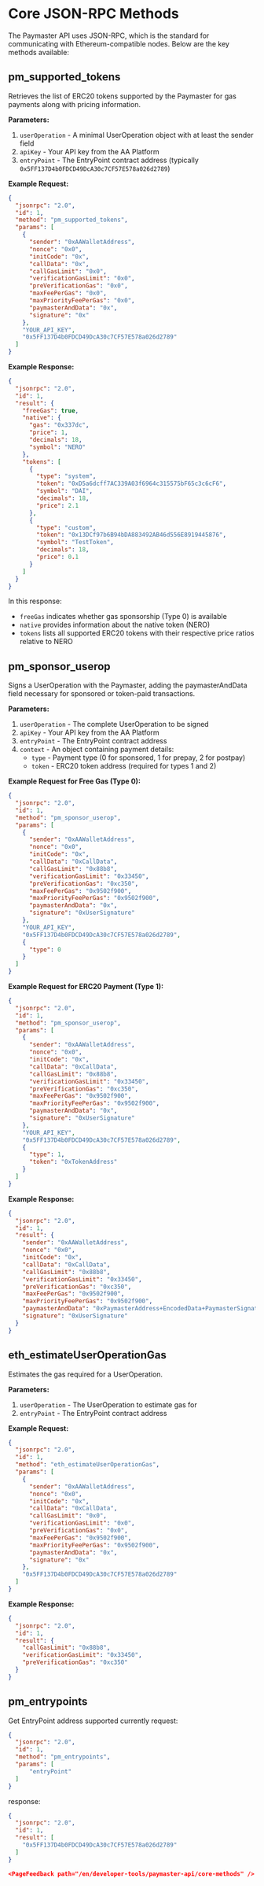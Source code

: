 
# Core JSON-RPC Methods

The Paymaster API uses JSON-RPC, which is the standard for communicating with Ethereum-compatible nodes. Below are the key methods available:

## pm_supported_tokens

Retrieves the list of ERC20 tokens supported by the Paymaster for gas payments along with pricing information.

**Parameters:**
1. `userOperation` - A minimal UserOperation object with at least the sender field
2. `apiKey` - Your API key from the AA Platform
3. `entryPoint` - The EntryPoint contract address (typically `0x5FF137D4b0FDCD49DcA30c7CF57E578a026d2789`)

**Example Request:**
```json
{
  "jsonrpc": "2.0",
  "id": 1,
  "method": "pm_supported_tokens",
  "params": [
    {
      "sender": "0xAAWalletAddress",
      "nonce": "0x0",
      "initCode": "0x",
      "callData": "0x",
      "callGasLimit": "0x0",
      "verificationGasLimit": "0x0",
      "preVerificationGas": "0x0",
      "maxFeePerGas": "0x0",
      "maxPriorityFeePerGas": "0x0",
      "paymasterAndData": "0x",
      "signature": "0x"
    },
    "YOUR_API_KEY",
    "0x5FF137D4b0FDCD49DcA30c7CF57E578a026d2789"
  ]
}
```

**Example Response:**
```json
{
  "jsonrpc": "2.0",
  "id": 1,
  "result": {
    "freeGas": true,
    "native": { 
      "gas": "0x337dc", 
      "price": 1, 
      "decimals": 18, 
      "symbol": "NERO" 
    },
    "tokens": [
      {
        "type": "system",
        "token": "0xD5a6dcff7AC339A03f6964c315575bF65c3c6cF6",
        "symbol": "DAI",
        "decimals": 18,
        "price": 2.1
      },
      {
        "type": "custom",
        "token": "0x13DCf97b6B94bDA883492AB46d556E8919445876",
        "symbol": "TestToken",
        "decimals": 18,
        "price": 0.1
      }
    ]
  }
}
```

In this response:
- `freeGas` indicates whether gas sponsorship (Type 0) is available
- `native` provides information about the native token (NERO)
- `tokens` lists all supported ERC20 tokens with their respective price ratios relative to NERO

## pm_sponsor_userop

Signs a UserOperation with the Paymaster, adding the paymasterAndData field necessary for sponsored or token-paid transactions.

**Parameters:**
1. `userOperation` - The complete UserOperation to be signed
2. `apiKey` - Your API key from the AA Platform
3. `entryPoint` - The EntryPoint contract address
4. `context` - An object containing payment details:
   - `type` - Payment type (0 for sponsored, 1 for prepay, 2 for postpay)
   - `token` - ERC20 token address (required for types 1 and 2)

**Example Request for Free Gas (Type 0):**
```json
{
  "jsonrpc": "2.0",
  "id": 1,
  "method": "pm_sponsor_userop",
  "params": [
    {
      "sender": "0xAAWalletAddress",
      "nonce": "0x0",
      "initCode": "0x",
      "callData": "0xCallData",
      "callGasLimit": "0x88b8",
      "verificationGasLimit": "0x33450",
      "preVerificationGas": "0xc350",
      "maxFeePerGas": "0x9502f900",
      "maxPriorityFeePerGas": "0x9502f900",
      "paymasterAndData": "0x",
      "signature": "0xUserSignature"
    },
    "YOUR_API_KEY",
    "0x5FF137D4b0FDCD49DcA30c7CF57E578a026d2789",
    {
      "type": 0
    }
  ]
}
```

**Example Request for ERC20 Payment (Type 1):**
```json
{
  "jsonrpc": "2.0",
  "id": 1,
  "method": "pm_sponsor_userop",
  "params": [
    {
      "sender": "0xAAWalletAddress",
      "nonce": "0x0",
      "initCode": "0x",
      "callData": "0xCallData",
      "callGasLimit": "0x88b8",
      "verificationGasLimit": "0x33450",
      "preVerificationGas": "0xc350",
      "maxFeePerGas": "0x9502f900",
      "maxPriorityFeePerGas": "0x9502f900",
      "paymasterAndData": "0x",
      "signature": "0xUserSignature"
    },
    "YOUR_API_KEY",
    "0x5FF137D4b0FDCD49DcA30c7CF57E578a026d2789",
    {
      "type": 1,
      "token": "0xTokenAddress"
    }
  ]
}
```

**Example Response:**
```json
{
  "jsonrpc": "2.0",
  "id": 1,
  "result": {
    "sender": "0xAAWalletAddress",
    "nonce": "0x0",
    "initCode": "0x",
    "callData": "0xCallData",
    "callGasLimit": "0x88b8",
    "verificationGasLimit": "0x33450",
    "preVerificationGas": "0xc350",
    "maxFeePerGas": "0x9502f900",
    "maxPriorityFeePerGas": "0x9502f900",
    "paymasterAndData": "0xPaymasterAddress+EncodedData+PaymasterSignature",
    "signature": "0xUserSignature"
  }
}
```

## eth_estimateUserOperationGas

Estimates the gas required for a UserOperation.

**Parameters:**
1. `userOperation` - The UserOperation to estimate gas for 
2. `entryPoint` - The EntryPoint contract address

**Example Request:**
```json
{
  "jsonrpc": "2.0",
  "id": 1,
  "method": "eth_estimateUserOperationGas",
  "params": [
    {
      "sender": "0xAAWalletAddress",
      "nonce": "0x0",
      "initCode": "0x",
      "callData": "0xCallData",
      "callGasLimit": "0x0",
      "verificationGasLimit": "0x0",
      "preVerificationGas": "0x0",
      "maxFeePerGas": "0x9502f900",
      "maxPriorityFeePerGas": "0x9502f900",
      "paymasterAndData": "0x",
      "signature": "0x"
    },
    "0x5FF137D4b0FDCD49DcA30c7CF57E578a026d2789"
  ]
}
```

**Example Response:**
```json
{
  "jsonrpc": "2.0",
  "id": 1,
  "result": {
    "callGasLimit": "0x88b8",
    "verificationGasLimit": "0x33450",
    "preVerificationGas": "0xc350"
  }
}
```

## pm_entrypoints

Get EntryPoint address supported currently request:

```json
{
  "jsonrpc": "2.0",
  "id": 1,
  "method": "pm_entrypoints",
  "params": [
      "entryPoint"
  ]
}
```

response:

```json
{
  "jsonrpc": "2.0",
  "id": 1,
  "result": [
    "0x5FF137D4b0FDCD49DcA30c7CF57E578a026d2789"
  ]
}

<PageFeedback path="/en/developer-tools/paymaster-api/core-methods" /> 